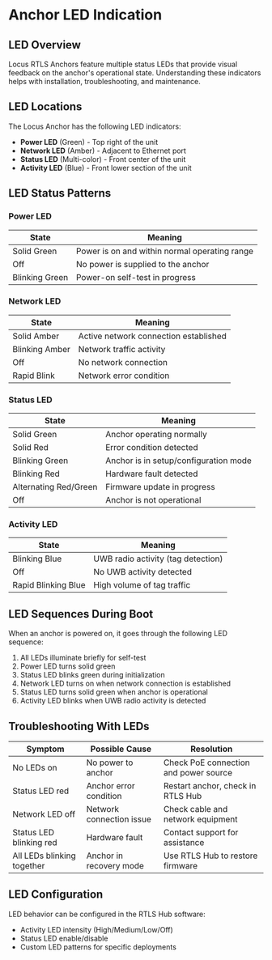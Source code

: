 # Anchor LED Indication

## LED Overview

Locus RTLS Anchors feature multiple status LEDs that provide visual feedback on the anchor's operational state. Understanding these indicators helps with installation, troubleshooting, and maintenance.

## LED Locations

The Locus Anchor has the following LED indicators:

* **Power LED** (Green) - Top right of the unit
* **Network LED** (Amber) - Adjacent to Ethernet port
* **Status LED** (Multi-color) - Front center of the unit
* **Activity LED** (Blue) - Front lower section of the unit

## LED Status Patterns

### Power LED

| State | Meaning |
|-------|---------|
| Solid Green | Power is on and within normal operating range |
| Off | No power is supplied to the anchor |
| Blinking Green | Power-on self-test in progress |

### Network LED

| State | Meaning |
|-------|---------|
| Solid Amber | Active network connection established |
| Blinking Amber | Network traffic activity |
| Off | No network connection |
| Rapid Blink | Network error condition |

### Status LED

| State | Meaning |
|-------|---------|
| Solid Green | Anchor operating normally |
| Solid Red | Error condition detected |
| Blinking Green | Anchor is in setup/configuration mode |
| Blinking Red | Hardware fault detected |
| Alternating Red/Green | Firmware update in progress |
| Off | Anchor is not operational |

### Activity LED

| State | Meaning |
|-------|---------|
| Blinking Blue | UWB radio activity (tag detection) |
| Off | No UWB activity detected |
| Rapid Blinking Blue | High volume of tag traffic |

## LED Sequences During Boot

When an anchor is powered on, it goes through the following LED sequence:

1. All LEDs illuminate briefly for self-test
2. Power LED turns solid green
3. Status LED blinks green during initialization
4. Network LED turns on when network connection is established
5. Status LED turns solid green when anchor is operational
6. Activity LED blinks when UWB radio activity is detected

## Troubleshooting With LEDs

| Symptom | Possible Cause | Resolution |
|---------|----------------|------------|
| No LEDs on | No power to anchor | Check PoE connection and power source |
| Status LED red | Anchor error condition | Restart anchor, check in RTLS Hub |
| Network LED off | Network connection issue | Check cable and network equipment |
| Status LED blinking red | Hardware fault | Contact support for assistance |
| All LEDs blinking together | Anchor in recovery mode | Use RTLS Hub to restore firmware |

## LED Configuration

LED behavior can be configured in the RTLS Hub software:

* Activity LED intensity (High/Medium/Low/Off)
* Status LED enable/disable
* Custom LED patterns for specific deployments
